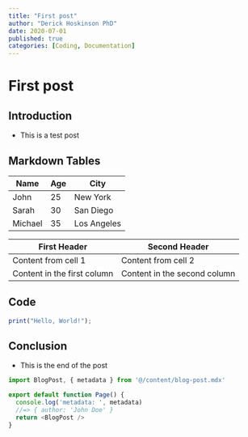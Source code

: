 ```yaml
---
title: "First post"
author: "Derick Hoskinson PhD"
date: 2020-07-01
published: true
categories: [Coding, Documentation]
---
```


# First post

## Introduction

- This is a test post

## Markdown Tables

| Name    | Age | City        |
| ------- | --- | ----------- |
| John    | 25  | New York    |
| Sarah   | 30  | San Diego   |
| Michael | 35  | Los Angeles |

| First Header                | Second Header                |
| --------------------------- | ---------------------------- |
| Content from cell 1         | Content from cell 2          |
| Content in the first column | Content in the second column |

## Code

```typescript
print("Hello, World!");
```

## Conclusion

- This is the end of the post

```typescript
import BlogPost, { metadata } from '@/content/blog-post.mdx'

export default function Page() {
  console.log('metadata: ', metadata)
  //=> { author: 'John Doe' }
  return <BlogPost />
}
```
